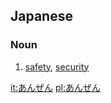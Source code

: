 == Japanese ==
===Noun===
{{ja-noun|h|rom=anzen}}
# {{ja-def|安全}} [[safety]], [[security]]

[[it:あんぜん]]
[[pl:あんぜん]]